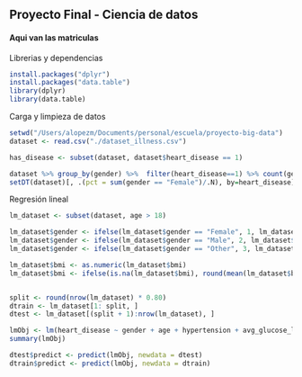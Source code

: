 ## Proyecto Final - Ciencia de datos
#### Aqui van las matriculas


Librerias y dependencias
```r
install.packages("dplyr")
install.packages("data.table")
library(dplyr)
library(data.table)
```
Carga y limpieza de datos
```r
setwd("/Users/alopezm/Documents/personal/escuela/proyecto-big-data")
dataset <- read.csv("./dataset_illness.csv")

has_disease <- subset(dataset, dataset$heart_disease == 1) 

dataset %>% group_by(gender) %>%  filter(heart_disease==1) %>% count(gender)
setDT(dataset)[, .(pct = sum(gender == "Female")/.N), by=heart_disease]
```

Regresión lineal
```r
lm_dataset <- subset(dataset, age > 18)

lm_dataset$gender <- ifelse(lm_dataset$gender == "Female", 1, lm_dataset$gender)
lm_dataset$gender <- ifelse(lm_dataset$gender == "Male", 2, lm_dataset$gender)
lm_dataset$gender <- ifelse(lm_dataset$gender == "Other", 3, lm_dataset$gender)

lm_dataset$bmi <- as.numeric(lm_dataset$bmi)
lm_dataset$bmi <- ifelse(is.na(lm_dataset$bmi), round(mean(lm_dataset$bmi, na.rm = TRUE), 1), lm_dataset$bmi)


split <- round(nrow(lm_dataset) * 0.80)
dtrain <- lm_dataset[1: split, ]
dtest <- lm_dataset[(split + 1):nrow(lm_dataset), ]

lmObj <- lm(heart_disease ~ gender + age + hypertension + avg_glucose_level + bmi, data = dtrain)
summary(lmObj)

dtest$predict <- predict(lmObj, newdata = dtest)
dtrain$predict <- predict(lmObj, newdata = dtrain)


```
